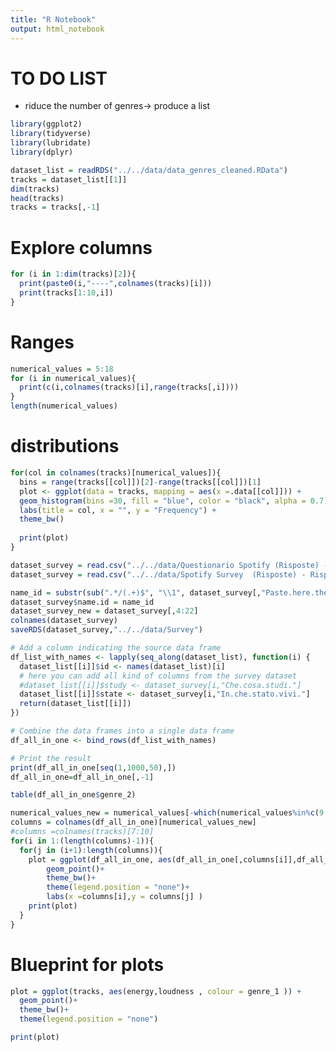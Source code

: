 ```yaml
---
title: "R Notebook"
output: html_notebook
---
```


# TO DO LIST
- riduce the number of genres-> produce a list

```r
library(ggplot2)
library(tidyverse)
library(lubridate)
library(dplyr)
```

```r
dataset_list = readRDS("../../data/data_genres_cleaned.RData")
tracks = dataset_list[[1]]
dim(tracks)
head(tracks)
tracks = tracks[,-1]
```


# Explore columns
```r
for (i in 1:dim(tracks)[2]){
  print(paste0(i,"----",colnames(tracks)[i]))
  print(tracks[1:10,i])
}
```
# Ranges
```r
numerical_values = 5:18
for (i in numerical_values){
  print(c(i,colnames(tracks)[i],range(tracks[,i])))
}
length(numerical_values)
```


# distributions
```r

for(col in colnames(tracks)[numerical_values]){
  bins = range(tracks[[col]])[2]-range(tracks[[col]])[1]
  plot <- ggplot(data = tracks, mapping = aes(x =.data[[col]])) +
  geom_histogram(bins =30, fill = "blue", color = "black", alpha = 0.7) +
  labs(title = col, x = "", y = "Frequency") +
  theme_bw()
  
  print(plot)
}

```
```r
dataset_survey = read.csv("../../data/Questionario Spotify (Risposte) - Risposte del modulo 1.csv")
dataset_survey = read.csv("../../data/Spotify Survey  (Risposte) - Risposte del modulo 1.csv")
```
```r

name_id = substr(sub(".*/(.+)$", "\\1", dataset_survey[,"Paste.here.the.link"]), start = 1, stop = 15)
dataset_survey$name.id = name_id
dataset_survey_new = dataset_survey[,4:22]
colnames(dataset_survey)
saveRDS(dataset_survey,"../../data/Survey")
```



```r
# Add a column indicating the source data frame
df_list_with_names <- lapply(seq_along(dataset_list), function(i) {
  dataset_list[[i]]$id <- names(dataset_list)[i]
  # here you can add all kind of columns from the survey dataset
  #dataset_list[[i]]$study <- dataset_survey[i,"Che.cosa.studi."]
  dataset_list[[i]]$state <- dataset_survey[i,"In.che.stato.vivi."]
  return(dataset_list[[i]])
})

# Combine the data frames into a single data frame
df_all_in_one <- bind_rows(df_list_with_names)

# Print the result
print(df_all_in_one[seq(1,1000,50),])
df_all_in_one=df_all_in_one[,-1]
```
```r
table(df_all_in_one$genre_2)
```




```r
numerical_values_new = numerical_values[-which(numerical_values%in%c(9,10))]
columns = colnames(df_all_in_one)[numerical_values_new]
#columns =colnames(tracks)[7:10]
for(i in 1:(length(columns)-1)){
  for(j in (i+1):length(columns)){
    plot = ggplot(df_all_in_one, aes(df_all_in_one[,columns[i]],df_all_in_one[,columns[j]] , colour = state )) + 
        geom_point()+
        theme_bw()+
        theme(legend.position = "none")+
        labs(x =columns[i],y = columns[j] )
    print(plot)
  }
}
```


# Blueprint for plots 
```r
plot = ggplot(tracks, aes(energy,loudness , colour = genre_1 )) + 
  geom_point()+
  theme_bw()+
  theme(legend.position = "none")

print(plot)
```










